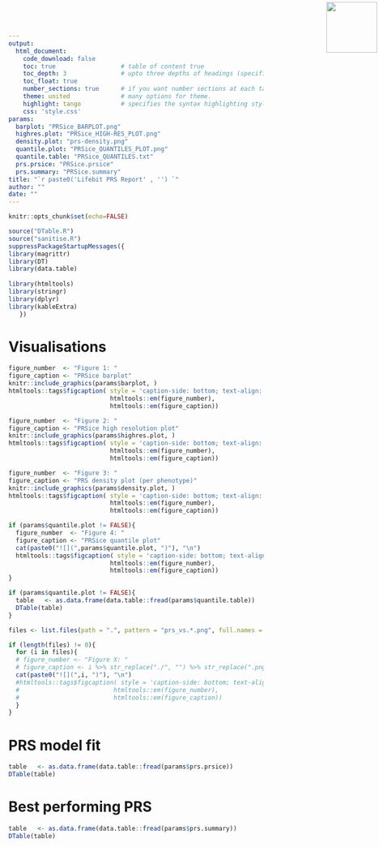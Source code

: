 ```yaml
---
output: 
  html_document:
    code_download: false
    toc: true                  # table of content true
    toc_depth: 3               # upto three depths of headings (specified by #, ## and ###)
    toc_float: true
    number_sections: true      # if you want number sections at each table header
    theme: united              # many options for theme.
    highlight: tango           # specifies the syntax highlighting style
    css: 'style.css'
params:
  barplot: "PRSice_BARPLOT.png"
  highres.plot: "PRSice_HIGH-RES_PLOT.png"
  density.plot: "prs-density.png"
  quantile.plot: "PRSice_QUANTILES_PLOT.png"
  quantile.table: "PRSice_QUANTILES.txt"
  prs.prsice: "PRSice.prsice"
  prs.summary: "PRSice.summary"
title: "`r paste0('Lifebit PRS Report' , '') `"
author: ""
date: ""
---
```




<img src="logo.png" width=100 style="position:absolute;top:4px;bottom:4px;right:4px;" />

```r
knitr::opts_chunk$set(echo=FALSE)
```

```r
source("DTable.R")
source("sanitise.R")
suppressPackageStartupMessages({
library(magrittr)
library(DT)
library(data.table)
  
library(htmltools)
library(stringr)
library(dplyr)
library(kableExtra)
   })
```

# Visualisations

```r
figure_number  <- "Figure 1: "
figure_caption <- "PRSice barplot"
knitr::include_graphics(params$barplot, )
htmltools::tags$figcaption( style = 'caption-side: bottom; text-align: center; font-size: 85%%; color: #71879d',
                            htmltools::em(figure_number),
                            htmltools::em(figure_caption))
```

```r
figure_number  <- "Figure 2: " 
figure_caption <- "PRSice high resolution plot"
knitr::include_graphics(params$highres.plot, )
htmltools::tags$figcaption( style = 'caption-side: bottom; text-align: center; font-size: 85%%; color: #71879d',
                            htmltools::em(figure_number), 
                            htmltools::em(figure_caption))
```

```r
figure_number  <- "Figure 3: " 
figure_caption <- "PRS density plot (per phenotype)"
knitr::include_graphics(params$density.plot, )
htmltools::tags$figcaption( style = 'caption-side: bottom; text-align: center; font-size: 85%%; color: #71879d',
                            htmltools::em(figure_number), 
                            htmltools::em(figure_caption))
```

```r
if (params$quantile.plot != FALSE){
  figure_number  <- "Figure 4: " 
  figure_caption <- "PRSice quantile plot"
  cat(paste0("![](",params$quantile.plot, ")"), "\n")
  htmltools::tags$figcaption( style = 'caption-side: bottom; text-align: center; font-size: 85%%; color: #71879d',
                            htmltools::em(figure_number), 
                            htmltools::em(figure_caption))
}
```

```r
if (params$quantile.plot != FALSE){
  table   <- as.data.frame(data.table::fread(params$quantile.table))
  DTable(table)
}
```

```r
files <- list.files(path = ".", pattern = "prs_vs.*.png", full.names = TRUE)

if (length(files) != 0){
  for (i in files){
  # figure_number <- "Figure X: "
  # figure_caption <- i %>% str_replace("./", "") %>% str_replace(".png", "") %>% str_replace_all("_", " ") %>% str_replace("prs", "PRS")
  cat(paste0("![](",i, ")"), "\n")
  #htmltools::tags$figcaption( style = 'caption-side: bottom; text-align: center; font-size: 85%%; color: #71879d',
  #                          htmltools::em(figure_number),
  #                          htmltools::em(figure_caption))
  }
}
```

# PRS model fit

```r
table   <- as.data.frame(data.table::fread(params$prs.prsice))
DTable(table)
```

# Best performing PRS

```r
table   <- as.data.frame(data.table::fread(params$prs.summary))
DTable(table)
```
